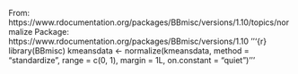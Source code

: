 From: https://www.rdocumentation.org/packages/BBmisc/versions/1.10/topics/normalize
Package: https://www.rdocumentation.org/packages/BBmisc/versions/1.10
'''{r}
library(BBmisc)
kmeansdata <- normalize(kmeansdata, method = "standardize", range = c(0, 1), margin = 1L, on.constant = "quiet")
'''

